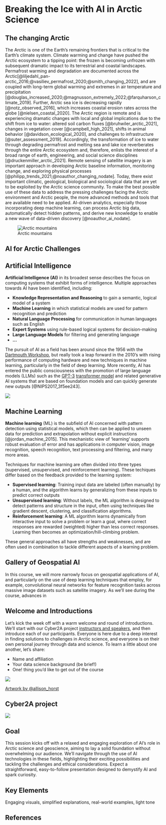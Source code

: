 # Breaking the Ice with AI in Arctic Science
 
## The changing Arctic

The Arctic is one of the Earth's remaining frontiers that is critical to the Earth’s climate system. Climate warming and change have pushed the Arctic ecosystem to a tipping point: the frozen is becoming unfrozen with subsequent dramatic impact to its terrestrial and coastal landscapes. Permafrost warming and degradation are documented across the Arctic[@liljedahl_pan-arctic_2016;@vasiliev_permafrost_2020;@smith_changing_2022], and are coupled with long-term global warming and extremes in air temperature and precipitation [@douglas_increased_2020;@magnusson_extremely_2022;@farquharson_climate_2019]. Further, Arctic sea ice is decreasing rapidly [@notz_observed_2016], which increases coastal erosion rates across the globe [@nielsen_coastal_2020]. The Arctic region is remote and is experiencing dramatic changes with local and global implications due to the shift from ice to water: altered soil carbon fluxes [@bruhwiler_arctic_2021], changes in vegetation cover [@campbell_high_2021], shifts in animal behavior [@davidson_ecological_2020], and challenges to infrastructure [@suter_assessment_2019]. Accordingly, the transformation of ice to water through degrading permafrost and melting sea and lake ice reverberates through the entire Arctic ecosystem and, therefore, enlists the interest of a broad range of earth, engineering, and social science disciplines [@druckenmiller_arctic_2021]. Remote sensing of satellite imagery is an important approach in developing Arctic baseline information, monitoring change, and exploring physical processes [@philipp_trends_2021;@noauthor_changing_nodate]. Today, there exist important climatic, geological, biological and sociological data that are yet to be exploited by the Arctic science community. To make the best possible use of these data to address the pressing challenges facing the Arctic environment and Arctic people, the more advanced methods and tools that are available need to be applied. AI-driven analytics, especially those incorporating deep machine learning, can process Arctic big data, automatically detect hidden patterns, and derive new knowledge to enable a new wave of data-driven discovery [@noauthor_ai_nodate].

::: {.column-margin}
![Arctic mountains](../images/breaking-ice/arctic-mtns.jpg)
:::

## AI for Arctic Challenges

::: {.callout-tip collapse="false"}
## Artificial Intelligence

**Artificial Intelligence (AI)** in its broadest sense describes the focus on computing systems that exhibit forms of intelligence. Multiple approaches towards AI have been identified, including:

- **Knowledge Representation and Reasoning** to gain a semantic, logical model of a system
- **Machine Learning** in which statistical models are used for pattern recognition and prediction
- **Natural Language Processing** for communication in human languages such as English
- **Expert Systems** using rule-based logical systems for decision-making
- **Large Language Models** for filtering and generating language
- **...**

:::

The pursuit of AI as a field has been around since the 1956 with the [Dartmouth Workshop](https://en.wikipedia.org/wiki/Dartmouth_workshop), but really took a leap forward in the 2010's with rising performance of computing hardware and new techniques in machine learning, particularly in the field of deep learning. More recently, AI has entered the public consciousness with the promotion of large language models (LLMs) such as the [GPT-3](https://en.wikipedia.org/wiki/GPT-3) [transformer model](https://en.wikipedia.org/wiki/Transformer_(deep_learning_architecture)) and related generative AI systems that are based on foundation models and can quickly generate new outputs [@NIPS2017_3f5ee243].

::: {.column-margin}
![](https://upload.wikimedia.org/wikipedia/commons/thumb/1/1b/AI_hierarchy.svg/399px-AI_hierarchy.svg.png)
:::

::: {.callout-tip collapse="false"}
## Machine Learning

**Machine learning** (ML) is the subfield of AI concerned with pattern detection using statistical models, which then can be applied to unseen data for prediction and extrapolation without explicit instructions  [@jordan_machine_2015]. This mechanistic view of 'learning' supports robust evaluation of error and has applications in computer vision, image recognition, speech recognition, text processing and filtering, and many more areas.

:::

Techniques for machine learning are often divided into three types (supervised, unsupervised, and reinforcement learning). These techiques differ based on the feedback provided to the learning system:

- **Supervised learning**: Training input data are labeled (often manually) by a human, and the algorithm learns by generalizing from these inputs to predict correct outputs
- **Unsupervised learning**: Without labels, the ML algorithm is designed to detect patterns and structure in the input, often using techniques like gradient descent, clustering, and classification algorithms.
- **Reinforcement learning**: A ML algorithm learns dynamically from interactive input to solve a problem or learn a goal, where correct responses are rewarded (weighted) higher than less correct responses. Learning then becomes an optimization/hill-climbing problem.

These general approaches all have strengths and weaknesses, and are often used in combination to tackle different aspects of a learning problem.

## Gallery of Geospatial AI

In this course, we will more narrowly focus on geospatial applications of AI, and particularly on the use of deep learning techniques that employ, for example, convolutional neural networks for feature recognition tasks across massive image datasets such as satellite imagery. As we'll see during the course, advances in 

## Welcome and Introductions

Let's kick the week off with a warm welcome and round of introductions. We'll start with our Cyber2A project [instructors and speakers](https://cyber2a.github.io/workshop/#instructors-and-speakers), and then introduce each of our participants. Everyone is here due to a deep interest in finding solutions to challenges in Arctic science, and everyone is on their own personal journey through data and science. To learn a little about one another, let's share:

- Name and affiliation
- Your data science background (be brief!)
- One! thing you'd like to get out of the course

::: {.column-body}

![](../images/breaking-ice/horst-welcome.png)

[Artwork by \@allison_horst](https://twitter.com/allison_horst) 

:::

## Cyber2A project

![](../images/breaking-ice/arctic-dl-trend.png)

## Goal

This session kicks off with a relaxed and engaging exploration of AI's role in Arctic science and geoscience, aiming to lay a solid foundation without overwhelming our audience. We'll navigate through the use of AI technologies in these fields, highlighting their exciting possibilities and tackling the challenges and ethical considerations. Expect a straightforward, easy-to-follow presentation designed to demystify AI and spark curiosity.

## Key Elements

Engaging visuals, simplified explanations, real-world examples, light tone

## References {.unnumbered}

::: {#refs}
:::
